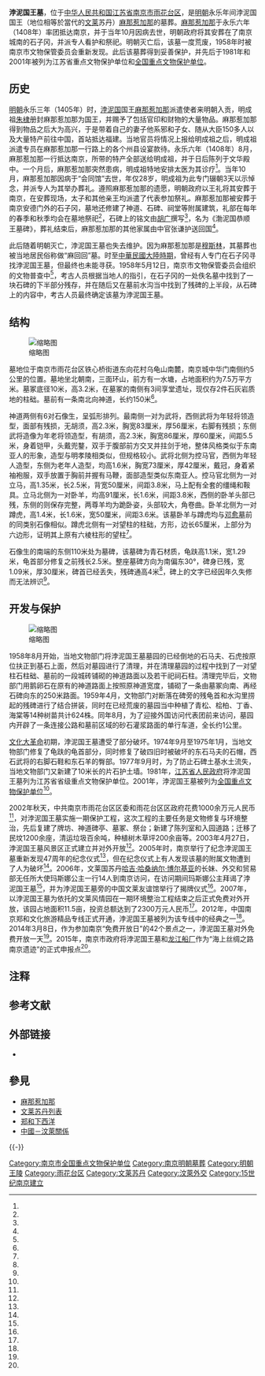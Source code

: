 {{文物保护单位
|级别 = 全国
|图片 = Tomb of the Sultan of Brunei - stele - P1060768.JPG
|名称 = 浡泥国王墓
|编号 = 5-160
|分类 = 古墓葬
|时代 = [[明朝|明]]
|所在 = [[江苏省|江苏省]][[南京市|南京市]][[雨花台区|雨花台区]]
|坐标 = {{coord|31.978471|118.751424|display=inline,title}}
|登录 = 2001年
|Cat = 南京市全国重点文物保护单位
}}

'''浡泥国王墓'''，位于[[中华人民共和国|中华人民共和国]][[江苏省|江苏省]][[南京市|南京市]][[雨花台区|雨花台区]]，是[[明朝|明朝]]永乐年间浡泥国国王（地位相等於當代的[[文莱|文莱]]苏丹）[[麻那惹加那|麻那惹加那]]的墓葬。[[麻那惹加那|麻那惹加那]]于永乐六年（1408年）率团抵达南京，并于当年10月因病去世，明朝政府将其安葬在了南京城南的石子冈，并派专人看护和祭祀。明朝灭亡后，该墓一度荒废，1958年时被南京市文物保管委员会重新发现。此后该墓葬得到妥善保护，并先后于1981年和2001年被列为江苏省重点文物保护单位和[[全国重点文物保护单位|全国重点文物保护单位]]。

==历史==
[[明朝|明朝]]永乐三年（1405年）时，[[汶萊帝國|浡泥国]]国王[[麻那惹加那|麻那惹加那]]派遣使者来明朝入贡，明成祖[[朱棣|朱棣]]册封麻那惹加那为国王，并赐予了包括官印和财物的大量物品。麻那惹加那得到物品之后大为高兴，于是带着自己的妻子他系邪和子女、随从大臣150多人以及大量特产前往中国，首站抵达福建。当地官员将情况上报给明成祖之后，明成祖派遣专员在麻那惹加那一行路上的各个州县设宴款待。永乐六年（1408年）8月，麻那惹加那一行抵达南京，所带的特产全部送给明成祖，并于日后陈列于文华殿中。一个月后，麻那惹加那突然患病，明成祖特地安排太医为其诊疗<ref name="ten" />。当年10月，麻那惹加那因病于“会同馆”去世，年仅28岁，明成祖为此专门辍朝3天以示悼念，并派专人为其举办葬礼。遵照麻那惹加那的遗愿，明朝政府以王礼将其安葬于南京，在安葬现场，太子和其他亲王均派遣了代表参加祭礼。麻那惹加那被安葬于南京安德门外的石子冈，墓地还修建了神道、石碑、祠堂等附属建筑，礼部在每年的春季和秋季均会在墓地祭祀<ref name="two" />，石碑上的铭文由[[胡廣_(明朝)|胡广]]撰写<ref name="six" />，名为《渤泥国恭顺王墓碑》{{r|three|page=37}}，葬礼结束后，麻那惹加那的其他家属由中官张谦护送回国<ref name="eleven" />。

此后随着明朝灭亡，浡泥国王墓也失去维护。因为麻那惹加那是[[穆斯林|穆斯林]]，其墓葬也被当地居民俗称做“麻回回”墓{{r|five|page=64}}。时至[[中華民國大陸時期|中華民國大陸時期]]，曾经有人专门在石子冈寻找浡泥国王墓，但最终也未能寻获{{r|three|page=34}}{{r|four|page=185-188}}。1958年5月12日，南京市文物保管委员会组织的文物普查中<ref name="one" />，考古人员根据当地人的指引{{r|eight|page=122}}，在石子冈的一处佚名墓中找到了一块石碑的下半部分残存，并在随后又在墓前水沟当中找到了残碑的上半段，从石碑上的内容中{{NoteTag|碑文上的字当时仅剩下部分可以识别墓主人的内容，其余均为考古人员根据相关信息从《明文衡》中找出并核实得出的{{r|seven|page=398}}。}}，考古人员最终确定该墓为浡泥国王墓{{r|three|page=35}}。

== 结构 ==
[[File:Bixi_of_the_Sultan_of_Brunei_-_P1060723.JPG|缩略图]]

墓地位于南京市雨花台区铁心桥街道东向花村乌龟山南麓，南京城中华门南侧约5公里的位置。墓地坐北朝南，三面环山，前方有一水塘，占地面积约为7.5万平方米。墓冢底径10米，高3.2米，在墓冢的南侧有3间享堂遗址，现仅存2件石灰岩质地的柱础。墓前有一条南北向神道，长约150米<ref name="nine"/>。

神道两侧有6对石像生，呈弧形排列。最南侧一对为武将，西侧武将为年轻将领造型，面部有残损，无胡须，高2.3米，胸宽83厘米，厚56厘米，右脚有残损；东侧武将造像为年老将领造型，有胡须，高2.3米，胸宽86厘米，厚60厘米，间距5.5米，身着铠甲，头戴兜鍪，双手于腹部前方交叉并拄剑于地，整体风格类似于东南亚人的形象，造型与明孝陵相类似，但规格较小。武将北侧为控马官，西侧为年轻人造型，东侧为老年人造型，均高1.6米，胸宽73厘米，厚42厘米，戴冠，身着紧袖袍服，双手放置于胸前并握有马鞭，面部造型类似东南亚人。控马官北侧为一对立马，高1.35米，长2.5米，背宽50厘米，间距3.8米，马上配有全套的缰绳和鞍具。立马北侧为一对卧羊，均高91厘米，长1.6米，间距3.8米，西侧的卧羊头部已残，东侧的则保存完整，两尊羊均为跪卧姿，头部较大，角卷曲。卧羊北侧为一对蹲虎，高1.4米，长1.6米，宽50厘米，间距3.6米。该墓卧羊与蹲虎均与[[邓愈墓|邓愈墓]]前的同类别石像相似。蹲虎北侧有一对望柱的柱础，方形，边长65厘米，上部分为六边形，证明其上原有六棱柱形的望柱<ref name="nine" />。

石像生的南端的东侧110米处为墓碑，该墓碑为青石材质，龟趺高1.1米，宽1.29米，龟首部分修复之前残长2.5米。整座墓碑方向为南偏东30°，碑身已残，宽1.09米，厚30厘米，碑首已经丢失，残碑通高4米<ref name="nine" />，碑上的文字已经因年久失修而无法辨识<ref name="eighteen" />。

== 开发与保护 ==
[[File:The_Tomb_of_the_King_of_Boni_(Brunei)_Nanjing.JPG|缩略图]]

1958年8月开始，当地文物部门将浡泥国王墓墓园的已经倒地的石马夫、石虎按原位扶正到基石上面，然后对墓园进行了清理，并在清理墓园的过程中找到了一对望柱石柱础、墓前的一段城砖铺砌的神道路面以及若干祀祠石柱。清理完毕后，文物部门用鹅卵石在原有的神道路面上按照原神道宽度，铺砌了一条由墓冢向南、再经石碑向东的250米路面{{NoteTag|该路面后改为青石板材质{{r|three|page=39}}。}}。1959年4月，文物部门对断落在碑旁的残龟首和水沟里捞起的残碑进行了结合拼装，同时在已经荒废的墓园当中种植了青松、桧柏、丁香、海棠等14种树苗共计624株。同年8月，为了迎接外国访问代表团前来访问，墓园内开辟了一条连接公路和墓前区域的砂石灌浆路面的单行车道，全长约1公里{{r|three|page=39}}。

[[文化大革命|文化大革命]]初期，浡泥国王墓遭受了部分破坏。1974年9月至1975年1月，当地文物部门修复了龟趺的龟首部分，同时修复了破四旧时被破坏的东石马夫的石帽，西石武将的右脚石鞋和东石羊的臀部。1977年9月时，为了防止石碑土基水土流失，当地文物部门又新建了10米长的片石护土墙。1981年，[[江苏省人民政府|江苏省人民政府]]将浡泥国王墓列为江苏省省级重点文物保护单位{{r|three|page=39}}。2001年，浡泥国王墓被列为[[全国重点文物保护单位|全国重点文物保护单位]]<ref name="thirteen" />。

2002年秋天，中共南京市雨花台区区委和雨花台区区政府花费1000余万元人民币<ref name="nineteen" />，对浡泥国王墓实施一期保护工程，这次工程的主要任务是文物修复与环境整治，先后复建了牌坊、神道碑亭、墓冢、祭台；新建了陈列室和入园道路；迁移了民坟1200余座，清运垃圾百余吨，种植树木草坪200余亩等。2003年4月27日，浡泥国王墓风景区正式建立并对外开放<ref name="fourteen" />。2005年时，南京举行了纪念浡泥国王墓重新发现47周年的纪念仪式<ref name="seventeen"/>，但在纪念仪式上有人发现该墓的附属文物遭到了人为破坏<ref name="fifteen" />。2006年，文莱国苏丹[[哈吉·哈桑纳尔·博尔基亚|哈吉·哈桑纳尔·博尔基亚]]的长妹、外交和贸易部无任所大使玛斯娜公主一行14人到南京访问，在访问期间玛斯娜公主拜谒了浡泥国王墓<ref name="sixteen" />，并为浡泥国王墓旁的中国文莱友谊馆举行了揭牌仪式<ref name="twenty-one "/>。2007年，以浡泥国王墓为依托的文莱风情园在一期环境整治工程结束之后正式免费对外开放，该园占地面积11.5亩，投资总额达到了2300万元人民币<ref name="twenty" />。2012年，中国南京郑和文化旅游精品专线正式开通，浡泥国王墓被列为该专线中的经典之一<ref name="twenty-three" />。2014年3月8日，作为参加南京“免费开放日”的42个景点之一，浡泥国王墓对外免费开放一天<ref name="twenty-two"/>。2015年，南京市政府将浡泥国王墓和[[龙江船厂|龙江船厂]]作为“海上丝绸之路南京遗迹”的正式申报点<ref name="twelve" />。

== 注释 ==
{{NoteFoot}}

== 参考文献 ==
{{Reflist|2|refs=
<ref name="one">{{cite journal zh |author = |date=1958-8 |title = 南京发现古代浡泥国王的墓葬 |journal=文物参考资料 |volume= |issue= |page = 66 |id= |url = |accessdate = 2015-01-28 |quote= }}</ref>
<ref name="two">《明史·列传第二百十三·外国六·浡泥国》：永乐三年冬，其王麻那惹加那遣使入贡，乃遣官封为国王，赐印诰、敕符、勘合、锦绮、彩币。王大悦，率妃及弟妹子女陪臣泛海来朝。次福建，守臣以闻。遣中官往宴赉，所过州县皆宴。六年八月入都朝见，帝奖劳之。王跪致词曰：“陛下膺天宝命，统一万方。臣远在海岛，荷蒙天恩，赐以封爵。自是国中雨旸时顺，岁屡丰登，民无灾厉，山川之间，珍奇毕露，草木鸟兽，亦悉蕃育。国中耆老咸谓此圣天子覆冒所致。臣愿睹天日之表，少输悃诚，不惮险远，躬率家属陪臣，诣阙献谢。”帝慰劳再三，命王妃所进中宫笺及方物，陈之文华殿。王诣殿进献毕，自王及妃以下悉赐冠带、袭衣。帝乃飨王于奉天门，妃以下飨于他所，礼讫送归会同馆。礼官请王见亲王仪，帝令准公侯礼。寻赐王仪仗、交倚、银器、伞扇、销金鞍马、金织文绮、纱罗、绫绢衣十袭，余赐赉有差。十月，王卒于馆。帝哀悼，辍朝三日，遣官致祭，赙以缯帛。东宫亲王皆遣祭，有司具棺、椁、明器，葬之安德门外石子冈，树碑神道。又建祠墓侧，有司春秋祀以少牢，谥曰恭顺。赐敕慰其子遐旺，命袭封国王。</ref>
<ref name="three">{{Cite book |author = 明清史事论集 |title = 季士家 | location = 南京 |publisher = 南京出版社 |date = 1993-11-01 |page = 290 |ISBN = 7-80560-986-1 | accessdate = 2015-01-28 | quote = }}</ref>
<ref name="four">{{Cite book |author = 朱偰 |title = 金陵古迹图考 | location = 北京 | publisher = 中华书局 |date = 2006-08-01 |page = 270 |ISBN = 7-101-05201-0 |accessdate = 2015-01-28 |quote = }}</ref>
<ref name="five">{{Cite book |author = 石三友 |title = 金陵野史 | location = 南京 | publisher = 江苏文艺出版社 | date = 1985-04-01 |page = 567 |CSBN = 10100·813 |accessdate = 2015-01-28 |quote = }}</ref>
<ref name="six">《皇明文衡·卷十一·脖泥国恭顺王墓碑文》：“是月庚寅，以禮葬王於安德門外之石子岡，敕為文{{PUA|}}其壙。”</ref>
<ref name="seven">{{Cite book |author = 刘乃和著 |title = 励耘承学录 |location = 北京 | publisher = 北京师范大学出版社 | date = 1992-07-01 |page = 415 |ISBN = 9787303017348 |accessdate = 2015-01-28 | quote = }}</ref>
<ref name="eight">{{Cite book |editor = 杨新华 主编 |title = 南京名片 |location = 南京 | publisher = 南京出版社 | date = 2006-11-01 |pages =271 | ISBN = 7807182237 | accessdate = 2015-01-28 | quote = }}</ref>
<ref name="nine">{{cite journal zh |author = 唐云俊、韩品峥 |date=2009-2 |title = 渤泥国王墓地考析 |journal=东南文化 |volume= |issue= |pages = 63-67 |id= |url= |accessdate=2015-01-28 |quote= }}</ref>
<ref name="ten">《皇明文衡·卷十一·脖泥国恭顺王墓碑文》：逾月，王忽感疾，上命医賜善药調治，遣中贵人勞問，旦暮相繼，日命大臣視王疾差劇，聞小瘳，喜見顏色。</ref>
<ref name="eleven">{{cite journal zh |author = 沈厥成 |date=1965-10 |title = 南京石子冈浡泥国王墓 |journal=历史教学 |volume= |issue= |pages=62 |id= |url= |accessdate=2015-01-28 |quote= }}</ref>
<ref name="twelve">{{cite news |language = zh-cn |url = http://js.xhby.net/system/2015/03/28/024146823.shtml |title = 南京浡泥国王墓、龙江船厂领衔申报“海丝遗迹” |publisher = 南京日报 |date = 2015-03-28 |accessdate = 2015-02-09 |deadurl = no |archiveurl = https://web.archive.org/web/20171025000624/http://js.xhby.net/system/2015/03/28/024146823.shtml |archivedate = 2017-10-25 }}</ref>
<ref name="thirteen">{{cite news |language = zh-cn |url = http://www.ncha.gov.cn/col/col1648/index.html |title = 国务院关于公布第五批全国重点文物保护单位和与现有全国重点文物保护单位合并项目的通知 |publisher = 中华人民共和国国家文物局 |date = 2015-03-28 |accessdate = 2015-02-09 |deadurl = yes |archiveurl = https://web.archive.org/web/20141008115313/http://www.sach.gov.cn/col/col1648/index.html |archivedate = 2014-10-08 }}</ref>
<ref name="fourteen">{{cite news |language = zh-cn |url = http://news.jschina.com.cn/gb/jschina/news/jiangsu/zhuanti/wt/node4289/node4293/node4299/userobject1ai334757.html |title = 浡泥国王墓风景区开园 “文莱风情”展迎客 |publisher = 中国江苏网 |date = 2003-04-28 |accessdate = 2015-02-09 |deadurl = yes |archiveurl = https://web.archive.org/web/20160304192359/http://news.jschina.com.cn/gb/jschina/news/jiangsu/zhuanti/wt/node4289/node4293/node4299/userobject1ai334757.html |archivedate = 2016-03-04 }}</ref>
<ref name="fifteen">{{cite news |language = zh-cn |url = http://ent.sina.com.cn/x/2005-05-13/0941722746.html |title = 明代浡泥国王墓修复后遭破坏 |publisher = 中国江苏网 |date = 2005-05-13 |accessdate = 2015-02-09 |deadurl = no |archiveurl = https://web.archive.org/web/20160304214503/http://ent.sina.com.cn/x/2005-05-13/0941722746.html |archivedate = 2016-03-04 }}</ref>
<ref name="sixteen">{{cite news |language = zh-cn |url = http://news.sina.com.cn/c/2006-04-06/14488631273s.shtml |title = 文莱公主来南京拜谒古浡泥国王墓 为友谊馆揭牌 |publisher = 新浪新闻 |date = 2006-04-06 |accessdate = 2015-02-09 |deadurl = no |archiveurl = https://web.archive.org/web/20160304133321/http://news.sina.com.cn/c/2006-04-06/14488631273s.shtml |archivedate = 2016-03-04 }}</ref>
<ref name="seventeen">{{cite news |language = zh-cn |url = http://www.js.xinhuanet.com/zhuanti/2005-05/12/content_4220790.htm |title = 南京纪念浡泥国王墓重新发现47周年 |publisher = 新华网江苏频道 |date = 2005-05-12 |accessdate = 2015-02-09 |deadurl = yes |archiveurl = https://web.archive.org/web/20160304084100/http://www.js.xinhuanet.com/zhuanti/2005-05/12/content_4220790.htm |archivedate = 2016-03-04 }}</ref>
<ref name="eighteen">{{cite journal zh |author =史原 |date=1984-1 |title=浡泥国王墓和墓碑碑文略考 |journal=福建论坛(文史哲版) |volume= |issue= |pages=65-68 |id= |url= |accessdate=2015-01-28 |quote= }}</ref>
<ref name="nineteen">{{cite news |language = zh-cn |url = http://news.sina.com.cn/s/2004-10-31/09044094496s.shtml |title = 渤泥国王墓：愿以体魄托葬中华 |publisher = 新浪新闻 |date = 2004-10-31 |accessdate = 2015-02-09 |deadurl = no |archiveurl = https://web.archive.org/web/20171116072510/http://news.sina.com.cn/s/2004-10-31/09044094496s.shtml |archivedate = 2017-11-16 }}</ref>
<ref name="twenty">{{cite news |language = zh-cn |url = http://news.sina.com.cn/c/2007-10-18/024312744552s.shtml |title = 南京建成文莱风情园 昨起免费对外开放 |publisher = 新浪新闻 |date = 2007-10-18 |accessdate = 2015-02-09 |deadurl = no |archiveurl = https://web.archive.org/web/20180512095045/http://news.sina.com.cn/c/2007-10-18/024312744552s.shtml |archivedate = 2018-05-12 }}</ref>
<ref name="twenty-one">{{cite news |language = zh-cn |url = http://www.fmprc.gov.cn/ce/cebn/chn/wlxw/t244794.htm |title = 玛丝娜公主参观古渤尼国王墓，主持中汶友谊博物馆开幕式 |publisher = 中华人民共和国驻文莱达鲁萨兰国大使馆 |date = 2006-04-07 |accessdate = 2015-02-09 |deadurl = no |archiveurl = https://web.archive.org/web/20160304074510/http://www.fmprc.gov.cn/ce/cebn/chn/wlxw/t244794.htm |archivedate = 2016-03-04 }}</ref>
<ref name="twenty-two">{{cite news |language = zh-cn |url = http://www.js.xinhuanet.com/2014-03/05/c_119610927.htm |title = 南京浡泥国王墓本周六免费开放 |publisher = 中国江苏网 |date = 2006-04-07 |accessdate = 2015-02-09 |deadurl = yes |archiveurl = https://web.archive.org/web/20160304194416/http://www.js.xinhuanet.com/2014-03/05/c_119610927.htm |archivedate = 2016-03-04 }}</ref>
<ref name="twenty-three">{{cite news |language = zh-cn |url = http://news.eastday.com/m/20120713/u1a6702422.html |title = 仿古郑和宝船船体落成 船头“龙虎兽”首次亮相 |publisher = 东方网长三角频道 |date = 2012-07-13 |accessdate = 2015-02-09 |deadurl = no |archiveurl = https://web.archive.org/web/20180512095045/http://news.eastday.com/m/20120713/u1a6702422.html |archivedate = 2018-05-12 }}</ref>
}}

== 外部链接 ==
{{Commons category|Tomb of the Sultan of Brunei in Nanjing}}
* {{Wikisource-inline|脖泥國恭順王墓碑}}

== 參見 ==
{{Portal box|中国文化遗产|国际关系|历史}}
* [[麻那惹加那|麻那惹加那]]
* [[文莱苏丹列表|文莱苏丹列表]]
* [[郑和下西洋|郑和下西洋]]
* [[中國－汶萊關係|中國－汶萊關係]]

{{-}}
{{江苏全国重点文物保护单位|nocat}}
[[Category:南京市全国重点文物保护单位|Category:南京市全国重点文物保护单位]]
[[Category:南京明朝墓葬|Category:南京明朝墓葬]]
[[Category:明朝王陵|Category:明朝王陵]]
[[Category:雨花台区|Category:雨花台区]]
[[Category:文莱苏丹|Category:文莱苏丹]]
[[Category:汶萊外交|Category:汶萊外交]]
[[Category:15世纪南京建立|Category:15世纪南京建立]]

{{Good article}}